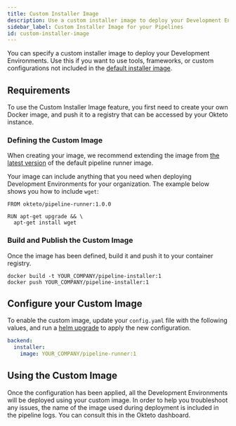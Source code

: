 ```yaml
---
title: Custom Installer Image
description: Use a custom installer image to deploy your Development Environments
sidebar_label: Custom Installer Image for your Pipelines
id: custom-installer-image
---
```



You can specify a custom installer image to deploy your Development Environments. Use this if you want to use tools, frameworks, or custom configurations not included in the [default installer image](https://github.com/okteto/pipeline-runner).

## Requirements

To use the Custom Installer Image feature, you first need to create your own Docker image, and push it to a registry that can be accessed by your Okteto instance.

### Defining the Custom Image

When creating your image, we recommend extending the image from [the latest version](https://github.com/okteto/pipeline-runner/releases) of the default pipeline runner image.

Your image can include anything that you need when deploying Development Environments for your organization. The example below shows you how to include `wget`:

```
FROM okteto/pipeline-runner:1.0.0

RUN apt-get upgrade && \
  apt-get install wget
```

### Build and Publish the Custom Image

Once the image has been defined, build it and push it to your container registry. 

```
docker build -t YOUR_COMPANY/pipeline-installer:1
docker push YOUR_COMPANY/pipeline-installer:1
```

## Configure your Custom Image

To enable the custom image, update your `config.yaml` file with the following values, and run a [helm upgrade](/docs/0.13/enterprise/install/upgrade/#upgrade-your-okteto-enterprise-instance) to apply the new configuration.

```yaml
backend:
  installer:
    image: YOUR_COMPANY/pipeline-runner:1
```

## Using the Custom Image

Once the configuration has been applied, all the Development Environments will be deployed using your custom image.  In order to help you troubleshoot any issues, the name of the image used during deployment is included in the pipeline logs. You can consult this in the Okteto dashboard.

